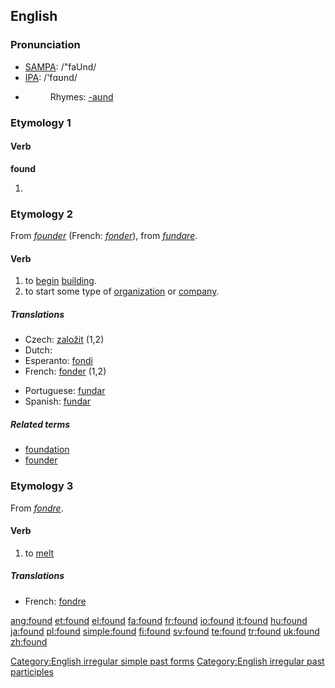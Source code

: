 ==English==

{{rank|last|here|thought|139|found|people|still|just}}

===Pronunciation===
*[[w:SAMPA|SAMPA]]: /"faUnd/
*[[w:IPA|IPA]]: /'fɑʊnd/
*{{audio|en-us-found.ogg|Audio (US)}}
*:Rhymes: [[Rhymes:English:-aʊnd|-aʊnd]]

===Etymology 1===

====Verb====
'''found'''
# {{past of|[[find]]}}
[[Category:English irregular simple past forms]]
[[Category:English irregular past participles]]
===Etymology 2===
From {{OF.}} ''[[founder]]'' (French: ''[[fonder]]''), from {{L.}} ''[[fundare]]''.

====Verb====
{{en-verb}}

# to [[begin]] [[building]].
# to start some type of [[organization]] or [[company]].

=====Translations=====
{{top}}
*Czech: [[založit]] (1,2)
*Dutch: {{t+|nl|stichten}}
*Esperanto: [[fondi]]
*French: [[fonder]] (1,2)
{{mid}}
*Portuguese: [[fundar]]
*Spanish: [[fundar]]
{{bottom}}

=====Related terms=====
*[[foundation]]
*[[founder]]

===Etymology 3===
From {{MF.}} ''[[fondre]]''.

====Verb====
{{en-verb}}

# to [[melt]]

=====Translations=====
*French: [[fondre]]

[[ang:found]]
[[et:found]]
[[el:found]]
[[fa:found]]
[[fr:found]]
[[io:found]]
[[it:found]]
[[hu:found]]
[[ja:found]]
[[pl:found]]
[[simple:found]]
[[fi:found]]
[[sv:found]]
[[te:found]]
[[tr:found]]
[[uk:found]]
[[zh:found]]